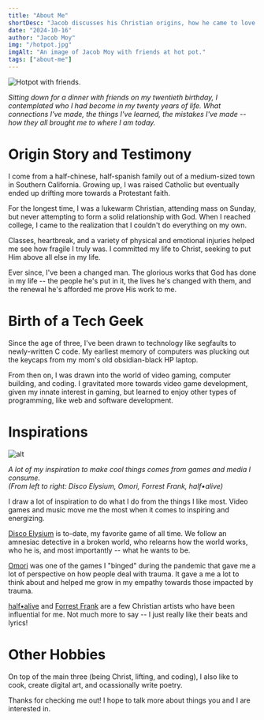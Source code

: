 ```yaml
---
title: "About Me"
shortDesc: "Jacob discusses his Christian origins, how he came to love technology, and other fun hobbies he has."
date: "2024-10-16"
author: "Jacob Moy"
img: "/hotpot.jpg"
imgAlt: "An image of Jacob Moy with friends at hot pot."
tags: ["about-me"]
---
```


![Hotpot with friends.](/hotpot.jpg)

*Sitting down for a dinner with friends on my twentieth birthday, I contemplated who I had become in my twenty years of life. What connections I've made, the things I've learned, the mistakes I've made -- how they all brought me to where I am today.*

# Origin Story and Testimony

I come from a half-chinese, half-spanish family out of a medium-sized town in 
Southern California. Growing up, I was raised Catholic but eventually ended up 
drifting more towards a Protestant faith.

For the longest time, I was a lukewarm Christian, attending mass on Sunday, 
but never attempting to form a solid relationship with God. When I reached 
college, I came to the realization that I couldn't do everything on my own. 

Classes, heartbreak, and a variety of physical and emotional injuries helped 
me see how fragile I truly was. I committed my life to Christ, seeking to put 
Him above all else in my life.

Ever since, I've been a changed man. The glorious works that God has done in 
my life -- the people he's put in it, the lives he's changed with them, and the 
renewal he's afforded me prove His work to me.

# Birth of a Tech Geek

Since the age of three, I've been drawn to technology like segfaults to 
newly-written C code. My earliest memory of computers was plucking out the 
keycaps from my mom's old obsidian-black HP laptop.

From then on, I was drawn into the world of video gaming, computer building, 
and coding. I gravitated more towards video game development, given my innate 
interest in gaming, but learned to enjoy other types of programming, like web 
and software development.

# Inspirations

![alt](/about-me-inspiration.webp)

*A lot of my inspiration to make cool things comes from games and media I consume.*   
*(From left to right: Disco Elysium, Omori, Forrest Frank, half•alive)*

I draw a lot of inspiration to do what I do from the things I like most. Video 
games and music move me the most when it comes to inspiring and energizing.

[Disco Elysium](https://discoelysium.com/) is to-date, my favorite game of all 
time. We follow an amnesiac detective in a broken world, who relearns how the 
world works, who he is, and most importantly -- what he wants to be.

[Omori](https://www.omori-game.com/en) was one of the games I "binged" during 
the pandemic that gave me a lot of perspective on how people deal with trauma. 
It gave a me a lot to think about and helped me grow in my empathy towards 
those impacted by trauma.

[half•alive](https://open.spotify.com/artist/7sOR7gk6XUlGnxj3p9F54k) and 
[Forrest Frank](https://open.spotify.com/artist/1scVfBymTr3CeZ4imMj1QJ) are a 
few Christian artists who have been influential for me. Not much more to say -- 
I just really like their beats and lyrics!

# Other Hobbies

On top of the main three (being Christ, lifting, and coding), I also like to 
cook, create digital art, and ocassionally write poetry.

Thanks for checking me out! I hope to talk more about things you and I are 
interested in.